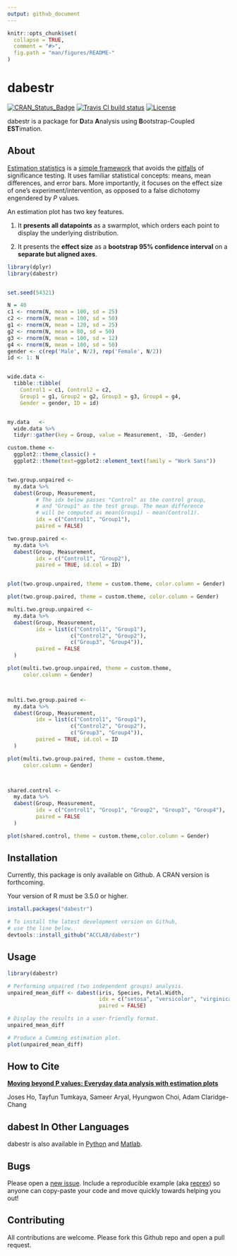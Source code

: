 ```yaml
---
output: github_document
---
```



```r
knitr::opts_chunk$set(
  collapse = TRUE,
  comment = "#>",
  fig.path = "man/figures/README-"
)
```

# dabestr

[![CRAN_Status_Badge](https://www.r-pkg.org/badges/version-last-release/dabestr?color=orange)](https://cran.r-project.org/package=dabestr) [![Travis CI build status](https://img.shields.io/travis/com/ACCLAB/dabestr/master.svg)](https://travis-ci.com/ACCLAB/dabestr/) [![License](https://img.shields.io/badge/License-BSD%203--Clause-blue.svg)](https://opensource.org/licenses/BSD-3-Clause)

dabestr is a package for **D**ata **A**nalysis using **B**ootstrap-Coupled **EST**imation.

## About

[Estimation statistics](https://en.wikipedia.org/wiki/Estimation_statistics "Estimation Stats on Wikipedia") is a [simple framework](https://thenewstatistics.com/itns/ "Introduction to the New Statistics") that avoids the [pitfalls](https://www.nature.com/articles/nmeth.3288 "The fickle P value generates irreproducible results, Halsey et al 2015") of significance testing. It uses familiar statistical concepts: means, mean differences, and error bars. More importantly, it focuses on the effect size of one's experiment/intervention, as opposed to a false dichotomy engendered by _P_ values.

An estimation plot has two key features.

1. It **presents all datapoints** as a swarmplot, which orders each point to display the underlying distribution.

2. It presents the **effect size** as a **bootstrap 95% confidence interval** on a **separate but aligned axes**.

```r

library(dplyr)
library(dabestr)


set.seed(54321)

N = 40
c1 <- rnorm(N, mean = 100, sd = 25)
c2 <- rnorm(N, mean = 100, sd = 50)
g1 <- rnorm(N, mean = 120, sd = 25)
g2 <- rnorm(N, mean = 80, sd = 50)
g3 <- rnorm(N, mean = 100, sd = 12)
g4 <- rnorm(N, mean = 100, sd = 50)
gender <- c(rep('Male', N/2), rep('Female', N/2))
id <- 1: N


wide.data <- 
  tibble::tibble(
    Control1 = c1, Control2 = c2,
    Group1 = g1, Group2 = g2, Group3 = g3, Group4 = g4,
    Gender = gender, ID = id)


my.data   <- 
  wide.data %>%
  tidyr::gather(key = Group, value = Measurement, -ID, -Gender)

```



```r

custom.theme <- 
  ggplot2::theme_classic() +
  ggplot2::theme(text=ggplot2::element_text(family = "Work Sans"))


two.group.unpaired <- 
  my.data %>%
  dabest(Group, Measurement, 
         # The idx below passes "Control" as the control group, 
         # and "Group1" as the test group. The mean difference
         # will be computed as mean(Group1) - mean(Control1).
         idx = c("Control1", "Group1"), 
         paired = FALSE)

two.group.paired <- 
  my.data %>%
  dabest(Group, Measurement, 
         idx = c("Control1", "Group2"), 
         paired = TRUE, id.col = ID)


plot(two.group.unpaired, theme = custom.theme, color.column = Gender)

plot(two.group.paired, theme = custom.theme, color.column = Gender)

``` 



```r

multi.two.group.unpaired <- 
  my.data %>%
  dabest(Group, Measurement, 
         idx = list(c("Control1", "Group1"), 
                    c("Control2", "Group2"),
                    c("Group3", "Group4")),
         paired = FALSE
  )

plot(multi.two.group.unpaired, theme = custom.theme,
     color.column = Gender)



multi.two.group.paired <- 
  my.data %>%
  dabest(Group, Measurement, 
         idx = list(c("Control1", "Group1"), 
                    c("Control2", "Group2"),
                    c("Group3", "Group4")),
         paired = TRUE, id.col = ID
  )

plot(multi.two.group.paired, theme = custom.theme,
     color.column = Gender)



shared.control <- 
  my.data %>%
  dabest(Group, Measurement, 
         idx = c("Control1", "Group1", "Group2", "Group3", "Group4"),
         paired = FALSE
  )

plot(shared.control, theme = custom.theme,color.column = Gender)

```



## Installation

Currently, this package is only available on Github. A CRAN version is forthcoming.

Your version of R must be 3.5.0 or higher.

```r
install.packages("dabestr")

# To install the latest development version on Github,
# use the line below.
devtools::install_github("ACCLAB/dabestr")
```

## Usage

```r
library(dabestr)

# Performing unpaired (two independent groups) analysis.
unpaired_mean_diff <- dabest(iris, Species, Petal.Width,
                             idx = c("setosa", "versicolor", "virginica"),
                             paired = FALSE)

# Display the results in a user-friendly format.
unpaired_mean_diff

# Produce a Cumming estimation plot.
plot(unpaired_mean_diff)
```

## How to Cite

[**Moving beyond P values: Everyday data analysis with estimation plots**](https://doi.org/10.1101/377978 "Our BioRxiv preprint")

Joses Ho, Tayfun Tumkaya, Sameer Aryal, Hyungwon Choi, Adam Claridge-Chang

## dabest In Other Languages

dabestr is also available in [Python](https://github.com/ACCLAB/DABEST-python "DABEST-Python on Github") and [Matlab](https://github.com/ACCLAB/DABEST-Matlab "DABEST-Matlab on Github").

## Bugs

Please open a [new issue](https://github.com/ACCLAB/dabestr/issues/new). Include a reproducible example (aka [reprex](https://www.tidyverse.org/help/)) so anyone can copy-paste your code and move quickly towards helping you out!

## Contributing

All contributions are welcome. Please fork this Github repo and open a pull request.
